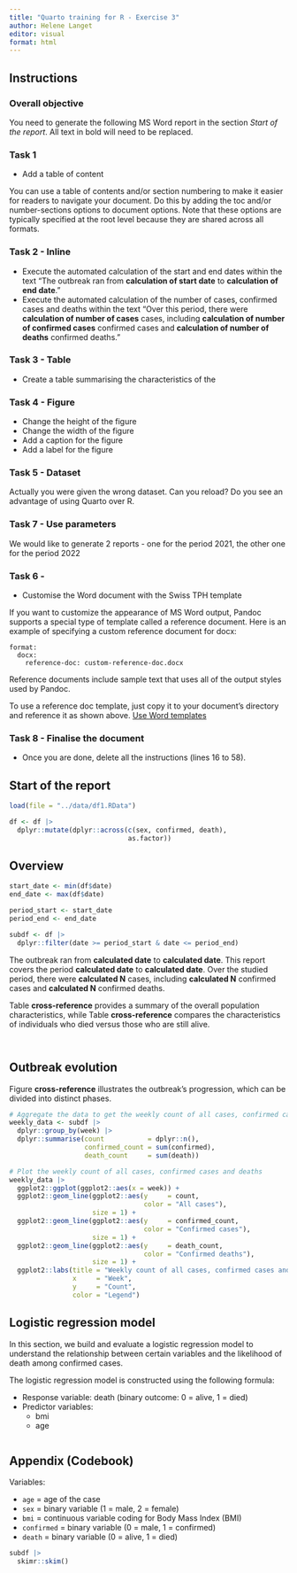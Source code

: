 ```yaml
---
title: "Quarto training for R - Exercise 3"
author: Helene Langet
editor: visual
format: html
---
```


## Instructions

### Overall objective

You need to generate the following MS Word report in the section *Start of the report*. All text in bold will need to be replaced.

### Task 1

-   Add a table of content

You can use a table of contents and/or section numbering to make it easier for readers to navigate your document. Do this by adding the toc and/or number-sections options to document options. Note that these options are typically specified at the root level because they are shared across all formats.

### Task 2 - Inline

-   Execute the automated calculation of the start and end dates within the text "The outbreak ran from **calculation of start date** to **calculation of end date**."
-   Execute the automated calculation of the number of cases, confirmed cases and deaths within the text "Over this period, there were **calculation of number of cases** cases, including **calculation of number of confirmed cases** confirmed cases and **calculation of number of deaths** confirmed deaths."

### Task 3 - Table

-   Create a table summarising the characteristics of the

### Task 4 - Figure

-   Change the height of the figure
-   Change the width of the figure
-   Add a caption for the figure
-   Add a label for the figure

### Task 5 - Dataset

Actually you were given the wrong dataset. Can you reload? Do you see an advantage of using Quarto over R.

### Task 7 - Use parameters

We would like to generate 2 reports - one for the period 2021, the other one for the period 2022

### Task 6 -

-   Customise the Word document with the Swiss TPH template

If you want to customize the appearance of MS Word output, Pandoc supports a special type of template called a reference document. Here is an example of specifying a custom reference document for docx:

```         
format:
  docx:
    reference-doc: custom-reference-doc.docx
```

Reference documents include sample text that uses all of the output styles used by Pandoc.

To use a reference doc template, just copy it to your document’s directory and reference it as shown above. [Use Word templates](https://quarto.org/docs/output-formats/ms-word-templates.html)

### Task 8 - Finalise the document

-   Once you are done, delete all the instructions (lines 16 to 58).

## Start of the report

```r
load(file = "../data/df1.RData")
```

```r
df <- df |>
  dplyr::mutate(dplyr::across(c(sex, confirmed, death),
                              as.factor))
```

## Overview

```r
start_date <- min(df$date)
end_date <- max(df$date)
```

```r
period_start <- start_date
period_end <- end_date
```

```r
subdf <- df |>
  dplyr::filter(date >= period_start & date <= period_end)
```

The outbreak ran from **calculated date** to **calculated date**. This report covers the period **calculated date** to **calculated date**. Over the studied period, there were **calculated N** cases, including **calculated N** confirmed cases and **calculated N** confirmed deaths.

Table **cross-reference** provides a summary of the overall population characteristics, while Table **cross-reference** compares the characteristics of individuals who died versus those who are still alive.

```r

```


```r

```

## Outbreak evolution

Figure **cross-reference** illustrates the outbreak's progression, which can be divided into distinct phases.

```r
# Aggregate the data to get the weekly count of all cases, confirmed cases and deaths
weekly_data <- subdf |>
  dplyr::group_by(week) |>
  dplyr::summarise(count           = dplyr::n(),
                   confirmed_count = sum(confirmed),
                   death_count     = sum(death))

# Plot the weekly count of all cases, confirmed cases and deaths
weekly_data |>
  ggplot2::ggplot(ggplot2::aes(x = week)) +
  ggplot2::geom_line(ggplot2::aes(y     = count,
                                  color = "All cases"),
                     size = 1) +
  ggplot2::geom_line(ggplot2::aes(y     = confirmed_count,
                                  color = "Confirmed cases"),
                     size = 1) +
  ggplot2::geom_line(ggplot2::aes(y     = death_count,
                                  color = "Confirmed deaths"),
                     size = 1) +
  ggplot2::labs(title = "Weekly count of all cases, confirmed cases and deaths",
                x     = "Week",
                y     = "Count",
                color = "Legend")
```

## Logistic regression model

In this section, we build and evaluate a logistic regression model to understand the relationship between certain variables and the likelihood of death among confirmed cases.

The logistic regression model is constructed using the following formula:

* Response variable: death (binary outcome: 0 = alive, 1 = died)
* Predictor variables:
  * bmi 
  * age

```r

```

## Appendix (Codebook)

Variables:

* `age` = age of the case
* `sex` = binary variable (1 = male, 2 = female)
* `bmi` = continuous variable coding for Body Mass Index (BMI)
* `confirmed` = binary variable (0 = male, 1 = confirmed)
* `death` = binary variable (0 = alive, 1 = died)


```r
subdf |>
  skimr::skim()
```